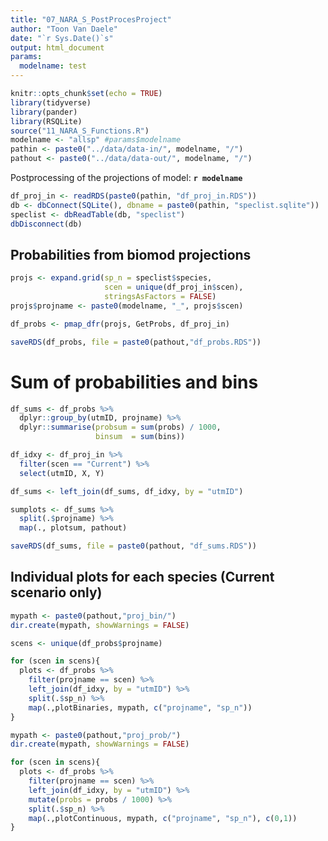 ```yaml
---
title: "07_NARA_S_PostProcesProject"
author: "Toon Van Daele"
date: "`r Sys.Date()`s"
output: html_document
params:
  modelname: test
---
```


```r
knitr::opts_chunk$set(echo = TRUE)
library(tidyverse)
library(pander)
library(RSQLite)
source("11_NARA_S_Functions.R")
modelname <- "allsp" #params$modelname
pathin <- paste0("../data/data-in/", modelname, "/")
pathout <- paste0("../data/data-out/", modelname, "/")
```

Postprocessing of the projections of model: **`r modelname`**

```r
df_proj_in <- readRDS(paste0(pathin, "df_proj_in.RDS"))
db <- dbConnect(SQLite(), dbname = paste0(pathin, "speclist.sqlite"))
speclist <- dbReadTable(db, "speclist")
dbDisconnect(db)
```

## Probabilities from biomod projections

```r
projs <- expand.grid(sp_n = speclist$species,
                     scen = unique(df_proj_in$scen),
                     stringsAsFactors = FALSE)
projs$projname <- paste0(modelname, "_", projs$scen)

df_probs <- pmap_dfr(projs, GetProbs, df_proj_in)

saveRDS(df_probs, file = paste0(pathout,"df_probs.RDS"))
```

# Sum of probabilities and bins

```r
df_sums <- df_probs %>%
  dplyr::group_by(utmID, projname) %>%
  dplyr::summarise(probsum = sum(probs) / 1000,
                   binsum  = sum(bins))

df_idxy <- df_proj_in %>%
  filter(scen == "Current") %>%
  select(utmID, X, Y)

df_sums <- left_join(df_sums, df_idxy, by = "utmID")

sumplots <- df_sums %>%
  split(.$projname) %>%
  map(., plotsum, pathout)

saveRDS(df_sums, file = paste0(pathout, "df_sums.RDS"))
```

## Individual plots for each species (Current scenario only)

```r
mypath <- paste0(pathout,"proj_bin/")
dir.create(mypath, showWarnings = FALSE)

scens <- unique(df_probs$projname)

for (scen in scens){
  plots <- df_probs %>%
    filter(projname == scen) %>%
    left_join(df_idxy, by = "utmID") %>%
    split(.$sp_n) %>%
    map(.,plotBinaries, mypath, c("projname", "sp_n"))
}
```

```r
mypath <- paste0(pathout,"proj_prob/")
dir.create(mypath, showWarnings = FALSE)

for (scen in scens){
  plots <- df_probs %>%
    filter(projname == scen) %>%
    left_join(df_idxy, by = "utmID") %>%
    mutate(probs = probs / 1000) %>%
    split(.$sp_n) %>%
    map(.,plotContinuous, mypath, c("projname", "sp_n"), c(0,1))
}
```
